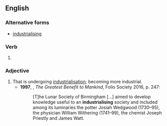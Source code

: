 ==English==

===Alternative forms===
* [[industrialising]] {{i|UK}}

===Verb===
{{head|en|verb form}}

# {{present participle of|industrialize|lang=en|nocat=1}}

===Adjective===
{{en-adj}}

# That is undergoing [[industrialisation]]; becoming more industrial.
#* '''1997''', {{w|Roy Porter}}, ''The Greatest Benefit to Mankind'', Folio Society 2016, p. 247:
#*: [T]he Lunar Society of Birmingham […] aimed to develop knowledge useful to an '''industrialising''' society and included among its luminaries the potter Josiah Wedgwood (1730–95), the physician William Withering (1741–99), the chemist Joseph Priestly and James Watt.